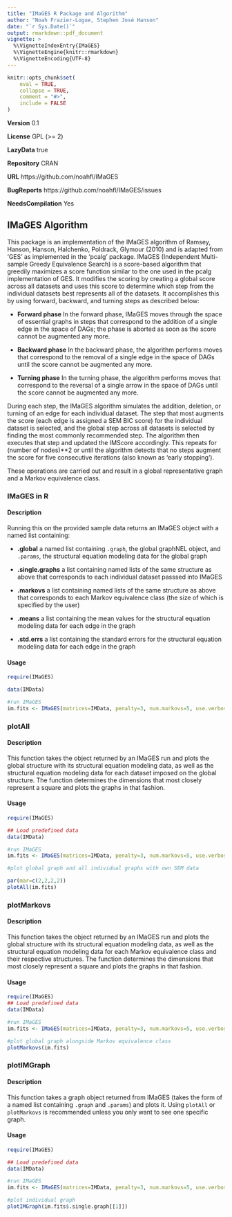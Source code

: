 ```yaml
---
title: "IMaGES R Package and Algorithm"
author: "Noah Frazier-Logue, Stephen José Hanson"
date: "`r Sys.Date()`"
output: rmarkdown::pdf_document
vignette: >
  %\VignetteIndexEntry{IMaGES}
  %\VignetteEngine{knitr::rmarkdown}
  %\VignetteEncoding{UTF-8}
---
```


```r
knitr::opts_chunk$set(
	eval = TRUE,
	collapse = TRUE,
	comment = "#>",
	include = FALSE
)
```

__Version__ 0.1

__License__ GPL (>= 2)

__LazyData__ true

__Repository__ CRAN

__URL__ https://github.com/noahfl/IMaGES

__BugReports__ https://github.com/noahfl/IMaGES/issues

__NeedsCompilation__ Yes



## IMaGES Algorithm

  This package is an implementation of the IMaGES algorithm of Ramsey, Hanson, Hanson,            Halchenko, Poldrack, Glymour (2010) and is adapted from 'GES' as implemented in the 'pcalg'     package. IMaGES (Independent Multi-sample Greedy Equivalence Search) is a score-based 
  algorithm that greedily maximizes a score function similar to the one used
  in the pcalg implementation of GES. It modifies the scoring by creating a
  global score across all datasets and uses this score to determine which 
  step from the individual datasets best represents all of the datasets. It 
  accomplishes this by using forward, backward, and turning steps as described
  below:

  - __Forward phase__ In the forward phase, IMaGES moves through the space of
  essential graphs in steps that correspond to the addition of a single edge
  in the space of DAGs; the phase is aborted as soon as the score cannot be
  augmented any more.
  
  - __Backward phase__ In the backward phase, the algorithm performs moves
  that correspond to the removal of a single edge in the space of DAGs until
  the score cannot be augmented any more.
  
  - __Turning phase__ In the turning phase, the algorithm performs moves
  that correspond to the reversal of a single arrow in the space of DAGs
  until the score cannot be augmented any more.
  
  During each step, the IMaGES algorithm simulates the addition, deletion, or turning
  of an edge for each individual dataset. The step that most augments the score (each
  edge is assigned a SEM BIC score) for the individual dataset is selected, and the
  global step across all datasets is selected by finding the most commonly recommended
  step. The algorithm then executes that step and updated the IMScore accordingly. This
  repeats for (number of nodes)**2 or until the algorithm detects that no steps augment 
  the score for five consecutive iterations (also known as 'early stopping').

  These operations are carried out and result in a global representative graph
  and a Markov equivalence class.
  
  


### IMaGES in R

#### Description

Running this on the provided sample data returns an IMaGES object with a named list containing: 

- __.global__ a named list containing ```.graph```, the global graphNEL
       object, and ```.params```, the structural equation modeling data for the global graph
       
- __.single.graphs__ a list containing named lists of the same structure as above that corresponds to each individual dataset passsed into IMaGES

- __.markovs__ a list containing named lists of the same structure as above that corresponds to each Markov equivalence class (the size of which is specified by the user)

- __.means__ a list containing the mean values for the structural equation modeling data for each edge in the graph

- __.std.errs__ a list containing the standard errors for the structural equation modeling data for each edge in the graph


#### Usage


```r
require(IMaGES)

data(IMData)

#run IMaGES
im.fits <- IMaGES(matrices=IMData, penalty=3, num.markovs=5, use.verbose=FALSE)

```



### plotAll

#### Description

This function takes the object returned by an IMaGES run and plots the global structure with its structural equation modeling data, as well as the structural equation modeling data for each dataset imposed on the global structure. The function determines the dimensions that most closely represent a square and plots the graphs in that fashion.

#### Usage

```r
require(IMaGES)

## Load predefined data
data(IMData)

#run IMaGES
im.fits <- IMaGES(matrices=IMData, penalty=3, num.markovs=5, use.verbose=FALSE)

#plot global graph and all individual graphs with own SEM data

par(mar=c(2,2,2,2))
plotAll(im.fits)
```


### plotMarkovs

#### Description

This function takes the object returned by an IMaGES run and plots the global structure with its structural equation modeling data, as well as the structural equation modeling data for each Markov equivalence class and their respective structures. The function determines the dimensions that most closely represent a square and plots the graphs in that fashion.

#### Usage

```r
require(IMaGES)
## Load predefined data
data(IMData)

#run IMaGES
im.fits <- IMaGES(matrices=IMData, penalty=3, num.markovs=5, use.verbose=FALSE)

#plot global graph alongside Markov equivalence class
plotMarkovs(im.fits)
```



### plotIMGraph

#### Description

This function takes a graph object returned from IMaGES (takes the form of a named list containing ```.graph``` and ```.params```) and plots it. Using ```plotAll``` or ```plotMarkovs``` is recommended unless you only want to see one specific graph.

#### Usage

```r
require(IMaGES)

## Load predefined data
data(IMData)

#run IMaGES
im.fits <- IMaGES(matrices=IMData, penalty=3, num.markovs=5, use.verbose=FALSE)

#plot individual graph
plotIMGraph(im.fits$.single.graph[[1]])

```

